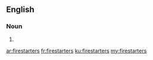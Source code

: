 ==English==

===Noun===
{{head|en|noun plural form}}

# {{plural of|firestarter|lang=en}}

[[ar:firestarters]]
[[fr:firestarters]]
[[ku:firestarters]]
[[my:firestarters]]